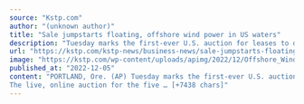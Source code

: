 ```yaml
---
source: "Kstp.com"
author: "(unknown author)"
title: "Sale jumpstarts floating, offshore wind power in US waters"
description: "Tuesday marks the first-ever U.S. auction for leases to develop commercial-scale floating wind farms in the deep waters off the West Coast. The live, online auction for the five leases — three off California’s central coast and two off its northern coast — ha…"
url: "https://kstp.com/kstp-news/business-news/sale-jumpstarts-floating-offshore-wind-power-in-us-waters/"
image: "https://kstp.com/wp-content/uploads/apimg/2022/12/Offshore_Wind_Auction_38984.jpg"
published_at: "2022-12-05"
content: "PORTLAND, Ore. (AP) Tuesday marks the first-ever U.S. auction of leases to develop commercial-scale floating wind farms, in the deep waters off the West Coast.
The live, online auction for the five … [+7438 chars]"
---
```


